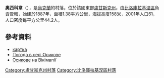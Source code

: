 {{coord|49|44|51|N|38|38|14|E|scale:100000|display=title}}

'''奧西科韋'''（{{lang-uk|Осикове}}），是[[烏克蘭|烏克蘭]]的村落，位於該國東部[[盧甘斯克州|盧甘斯克州]]，由[[比洛庫拉基涅區|比洛庫拉基涅區]]負責管轄，始建於1887年，面積1.38平方公里，海拔高度158米，2001年人口61，人口密度每平方公里44.2人。

==參考資料==
* [http://w1.c1.rada.gov.ua/pls/z7502/A005?rdat1=01.01.2011&rf7571=17977 картка]{{dead link|date=2017年12月 |bot=InternetArchiveBot |fix-attempted=yes }}
* [http://weather.in.ua/ua/lyganskaja/19155 Погода в селі Осикове] {{Wayback|url=http://weather.in.ua/ua/lyganskaja/19155 |date=20161003065113 }}
* [http://wikimapia.org/23217574/uk/Осикове Осикове] {{Wayback|url=http://wikimapia.org/23217574/uk/%D0%9E%D1%81%D0%B8%D0%BA%D0%BE%D0%B2%D0%B5 |date=20161003191128 }} на Вікімапії

{{DEFAULTSORT:Осикове}}
[[Category:盧甘斯克州村落|Category:盧甘斯克州村落]]
[[Category:比洛庫拉基涅區村落|Category:比洛庫拉基涅區村落]]


{{Luhansk-geo-stub}}